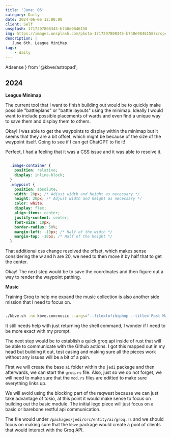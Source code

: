 ```yaml
---
title: 'June: 06'
category: Daily
date: 2024-06-06 12:00:00
client: Self
unsplash: 1717297808345-b740e9846158
img: https://images.unsplash.com/photo-1717297808345-b740e9846158?crop=entropy&cs=srgb&fm=jpg&ixid=MnwzNjM5Nzd8MHwxfHJhbmRvbXx8fHx8fHx8fDE2ODE3NDg2ODY&ixlib=rb-4.0.3&q=85
description: |
   June 6th. League MiniMap.
tags:
    - daily
---
```


  Adsense
} from '@kbve/astropad';


## 2024

**League Minimap**

The current tool that I want to finish building out would be to quickly make possible "battleplans" or "battle layouts" using the minimap.
Ideally I would want to include possible placements of wards and even find a unique way to save them and display them to others.

Okay! I was able to get the waypoints to display within the minimap but it seems that they are a bit offset, which might be because of the size of the waypoint itself.
Going to see if I can get ChatGPT to fix it!

Perfect, I had a feeling that it was a CSS issue and it was able to resolve it.

```css

  .image-container {
    position: relative;
    display: inline-block;
  }
  .waypoint {
    position: absolute;
    width: 20px; /* Adjust width and height as necessary */
    height: 20px; /* Adjust width and height as necessary */
    color: white;
    display: flex;
    align-items: center;
    justify-content: center;
    font-size: 10px;
    border-radius: 50%;
    margin-left: -10px; /* Half of the width */
    margin-top: -10px; /* Half of the height */
  }

```

That additional css change resolved the offset, which makes sense considering the w and h are 20, we need to then move it by half that to get the center.

Okay! The next step would be to save the coordinates and then figure out a way to render the waypoint pathing.


**Music**

Training Groq to help me expand the music collection is also another side mission that I need to focus on. 

```bash

./kbve.sh -nx kbve.com:music --args="--file=lofihiphop --title='Post Malone - Money Made Me Do It (Lofi Remix)' --ytid=RltR_yNdZ-8"

```

It still needs help with just returning the shell command, I wonder if I need to be more exact with my prompt.

The next step would be to establish a quick groq api inside of rust that will be able to communicate with the Github actions.
I got this mapped out in my head but building it out, test casing and making sure all the pieces work without any issues will be a bit of a pain.

First we will create the base `ai` folder within the `jedi` package and then afterwards, we can start the `groq.rs` file.
Also, just so we do not forget, we will need to make sure that the `mod.rs` files are editted to make sure everything links up.

We will avoid using the blocking part of the reqwest because we can just take advantage of tokio, at this point it would make sense to focus on building out the basic module.
The initial lego piece will just focus on a basic or barebone restful api communication. 

The file would under `/packages/jedi/src/entity/ai/groq.rs` and we should focus on making sure that the `kbve` package would create a pool of clients that would interact with the Groq API.